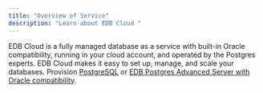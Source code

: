 ```yaml
---
title: "Overview of Service"
description: "Learn about EDB Cloud "
---
```

<div id="requirements_overview" class="registered_link"></div>

EDB Cloud is a fully managed database as a service with built-in Oracle compatibility, running in your cloud account, and operated by the Postgres experts. EDB Cloud makes it easy to set up, manage, and scale your databases. Provision [PostgreSQL](https://www.enterprisedb.com/docs/supported-open-source/postgresql/) or [EDB Postgres Advanced Server with Oracle compatibility](https://www.enterprisedb.com/docs/epas/latest/). 






